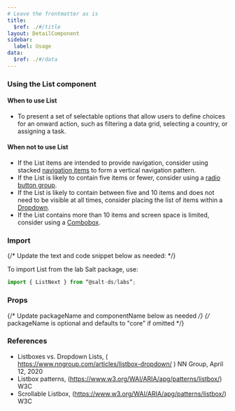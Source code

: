 ```yaml
---
# Leave the frontmatter as is
title:
  $ref: ./#/title
layout: DetailComponent
sidebar:
  label: Usage
data:
  $ref: ./#/data
---
```


### Using the List component

#### When to use List

- To present a set of selectable options that allow users to define choices for an onward action, such as filtering a data grid, selecting a country, or assigning a task.

#### When not to use List

- If the List items are intended to provide navigation, consider using stacked [navigation items](/salt/components/navigation-item) to form a vertical navigation pattern.
- If the List is likely to contain five items or fewer, consider using a [radio button group](/salt/components/radio-button).
- If the List is likely to contain between five and 10 items and does not need to be visible at all times, consider placing the list of items within a [Dropdown](/salt/components/dropdown).
- If the List contains more than 10 items and screen space is limited, consider using a [Combobox](/salt/components/combobox).

### Import

{/* Update the text and code snippet below as needed: */}

To import List from the lab Salt package, use:

```js
import { ListNext } from “@salt-ds/labs”;
```

### Props

{/* Update packageName and componentName below as needed */}
{/* packageName is optional and defaults to "core" if omitted */}

<PropsTable packageName="lab" componentName="ListNext" />

### References

- Listboxes vs. Dropdown Lists, ( https://www.nngroup.com/articles/listbox-dropdown/ ) NN Group, April 12, 2020
- Listbox patterns, (https://www.w3.org/WAI/ARIA/apg/patterns/listbox/) W3C
- Scrollable Listbox, (https://www.w3.org/WAI/ARIA/apg/patterns/listbox/) W3C
